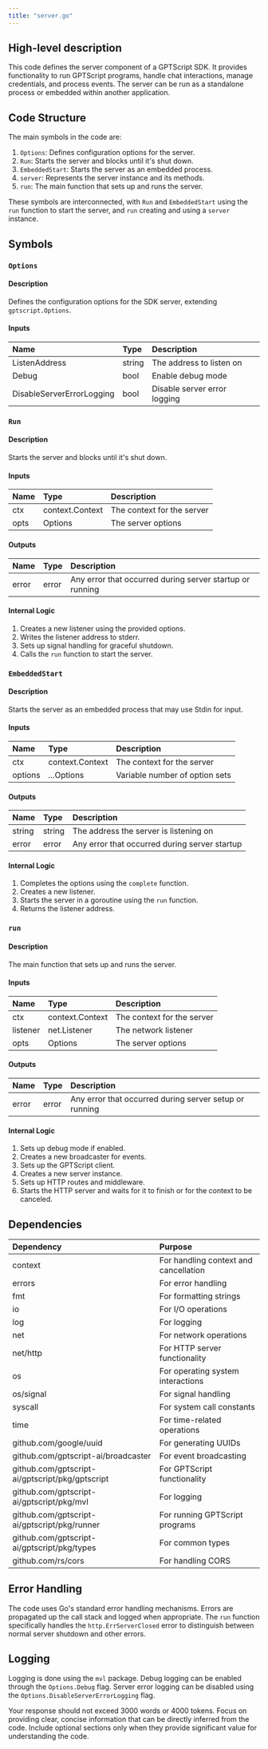 ```yaml
---
title: "server.go"
---
```


## High-level description
This code defines the server component of a GPTScript SDK. It provides functionality to run GPTScript programs, handle chat interactions, manage credentials, and process events. The server can be run as a standalone process or embedded within another application.

## Code Structure
The main symbols in the code are:
1. `Options`: Defines configuration options for the server.
2. `Run`: Starts the server and blocks until it's shut down.
3. `EmbeddedStart`: Starts the server as an embedded process.
4. `server`: Represents the server instance and its methods.
5. `run`: The main function that sets up and runs the server.

These symbols are interconnected, with `Run` and `EmbeddedStart` using the `run` function to start the server, and `run` creating and using a `server` instance.

## Symbols

### `Options`
#### Description
Defines the configuration options for the SDK server, extending `gptscript.Options`.

#### Inputs
| Name | Type | Description |
|:-----|:-----|:------------|
| ListenAddress | string | The address to listen on |
| Debug | bool | Enable debug mode |
| DisableServerErrorLogging | bool | Disable server error logging |

### `Run`
#### Description
Starts the server and blocks until it's shut down.

#### Inputs
| Name | Type | Description |
|:-----|:-----|:------------|
| ctx | context.Context | The context for the server |
| opts | Options | The server options |

#### Outputs
| Name | Type | Description |
|:-----|:-----|:------------|
| error | error | Any error that occurred during server startup or running |

#### Internal Logic
1. Creates a new listener using the provided options.
2. Writes the listener address to stderr.
3. Sets up signal handling for graceful shutdown.
4. Calls the `run` function to start the server.

### `EmbeddedStart`
#### Description
Starts the server as an embedded process that may use Stdin for input.

#### Inputs
| Name | Type | Description |
|:-----|:-----|:------------|
| ctx | context.Context | The context for the server |
| options | ...Options | Variable number of option sets |

#### Outputs
| Name | Type | Description |
|:-----|:-----|:------------|
| string | string | The address the server is listening on |
| error | error | Any error that occurred during server startup |

#### Internal Logic
1. Completes the options using the `complete` function.
2. Creates a new listener.
3. Starts the server in a goroutine using the `run` function.
4. Returns the listener address.

### `run`
#### Description
The main function that sets up and runs the server.

#### Inputs
| Name | Type | Description |
|:-----|:-----|:------------|
| ctx | context.Context | The context for the server |
| listener | net.Listener | The network listener |
| opts | Options | The server options |

#### Outputs
| Name | Type | Description |
|:-----|:-----|:------------|
| error | error | Any error that occurred during server setup or running |

#### Internal Logic
1. Sets up debug mode if enabled.
2. Creates a new broadcaster for events.
3. Sets up the GPTScript client.
4. Creates a new server instance.
5. Sets up HTTP routes and middleware.
6. Starts the HTTP server and waits for it to finish or for the context to be canceled.

## Dependencies
| Dependency | Purpose |
|:-----------|:--------|
| context | For handling context and cancellation |
| errors | For error handling |
| fmt | For formatting strings |
| io | For I/O operations |
| log | For logging |
| net | For network operations |
| net/http | For HTTP server functionality |
| os | For operating system interactions |
| os/signal | For signal handling |
| syscall | For system call constants |
| time | For time-related operations |
| github.com/google/uuid | For generating UUIDs |
| github.com/gptscript-ai/broadcaster | For event broadcasting |
| github.com/gptscript-ai/gptscript/pkg/gptscript | For GPTScript functionality |
| github.com/gptscript-ai/gptscript/pkg/mvl | For logging |
| github.com/gptscript-ai/gptscript/pkg/runner | For running GPTScript programs |
| github.com/gptscript-ai/gptscript/pkg/types | For common types |
| github.com/rs/cors | For handling CORS |

## Error Handling
The code uses Go's standard error handling mechanisms. Errors are propagated up the call stack and logged when appropriate. The `run` function specifically handles the `http.ErrServerClosed` error to distinguish between normal server shutdown and other errors.

## Logging
Logging is done using the `mvl` package. Debug logging can be enabled through the `Options.Debug` flag. Server error logging can be disabled using the `Options.DisableServerErrorLogging` flag.

Your response should not exceed 3000 words or 4000 tokens. Focus on providing clear, concise information that can be directly inferred from the code. Include optional sections only when they provide significant value for understanding the code.